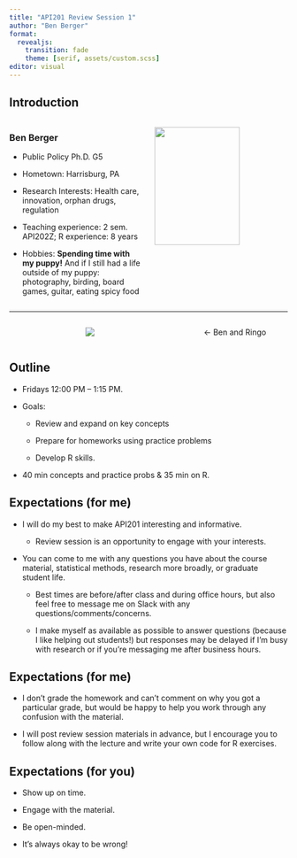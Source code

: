 ```yaml
---
title: "API201 Review Session 1"
author: "Ben Berger"
format: 
  revealjs:
    transition: fade
    theme: [serif, assets/custom.scss]
editor: visual
---
```


## Introduction

::: columns
::: {.column width="50%"}
### Ben Berger

-   Public Policy Ph.D. G5

-   Hometown: Harrisburg, PA

-   Research Interests: Health care, innovation, orphan drugs, regulation

-   Teaching experience: 2 sem. API202Z; R experience: 8 years

-   Hobbies: **Spending time with my puppy!** And if I still had a life outside of my puppy: photography, birding, board games, guitar, eating spicy food
:::

::: {.column width="50%"}
![](assets/portrait.jpg){fig-align="center" width="80%"}
:::
:::

------------------------------------------------------------------------
<center>
::: columns
::: {.column width="50%"}
![](assets/IMG_8394.png){fig-align="center"}
:::
::: {.column width="30%"}
← Ben and Ringo
:::
:::
</center>

## Outline

-   Fridays 12:00 PM -- 1:15 PM.

-   Goals:

    -   Review and expand on key concepts

    -   Prepare for homeworks using practice problems

    -   Develop R skills.

-   40 min concepts and practice probs & 35 min on R.

## Expectations (for me)

-   I will do my best to make API201 interesting and informative.

    -   Review session is an opportunity to engage with your interests.

-   You can come to me with any questions you have about the course material, statistical methods, research more broadly, or graduate student life.

    -   Best times are before/after class and during office hours, but also feel free to message me on Slack with any questions/comments/concerns.

    -   I make myself as available as possible to answer questions (because I like helping out students!) but responses may be delayed if I'm busy with research or if you're messaging me after business hours.

## Expectations (for me)

-   I don't grade the homework and can't comment on why you got a particular grade, but would be happy to help you work through any confusion with the material.

-   I will post review session materials in advance, but I encourage you to follow along with the lecture and write your own code for R exercises.

## Expectations (for you)

-   Show up on time.

-   Engage with the material.

-   Be open-minded.

-   It's always okay to be wrong!
